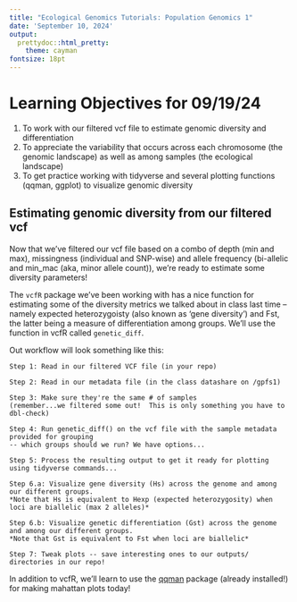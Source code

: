 ```yaml
---
title: "Ecological Genomics Tutorials: Population Genomics 1"
date: 'September 10, 2024'
output:
  prettydoc::html_pretty:
    theme: cayman
fontsize: 18pt
---
```


# Learning Objectives for 09/19/24

1. To work with our filtered vcf file to estimate genomic diversity and differentiation
2. To appreciate the variability that occurs across each chromosome (the genomic landscape) as well as among samples (the ecological landscape)
3. To get practice working with tidyverse and several plotting functions (qqman, ggplot) to visualize genomic diversity


## Estimating genomic diversity from our filtered vcf

Now that we've filtered our vcf file based on a combo of depth (min and max), missingness (individual and SNP-wise) and allele frequency (bi-allelic and min_mac (aka, minor allele count)), we're ready to estimate some diversity parameters!

The `vcfR` package we've been working with has a nice function for estimating some of the diversity metrics we talked about in class last time -- namely expected heterozygoisty (also known as 'gene diversity') and Fst, the latter being a measure of differentiation among groups.  We'll use the function in vcfR called `genetic_diff`.  

Out workflow will look something like this:

```
Step 1: Read in our filtered VCF file (in your repo)

Step 2: Read in our metadata file (in the class datashare on /gpfs1)

Step 3: Make sure they're the same # of samples 
(remember...we filtered some out!  This is only something you have to dbl-check)

Step 4: Run genetic_diff() on the vcf file with the sample metadata provided for grouping 
-- which groups should we run? We have options...

Step 5: Process the resulting output to get it ready for plotting using tidyverse commands...

Step 6.a: Visualize gene diversity (Hs) across the genome and among our different groups.  
*Note that Hs is equivalent to Hexp (expected heterozygosity) when loci are biallelic (max 2 alleles)*

Step 6.b: Visualize genetic differentiation (Gst) across the genome and among our different groups.  
*Note that Gst is equivalent to Fst when loci are biallelic*

Step 7: Tweak plots -- save interesting ones to our outputs/ directories in our repo!
```

In addition to vcfR, we'll learn to use the [qqman](https://cran.r-project.org/web/packages/qqman/vignettes/qqman.html) package (already installed!) for making mahattan plots today!